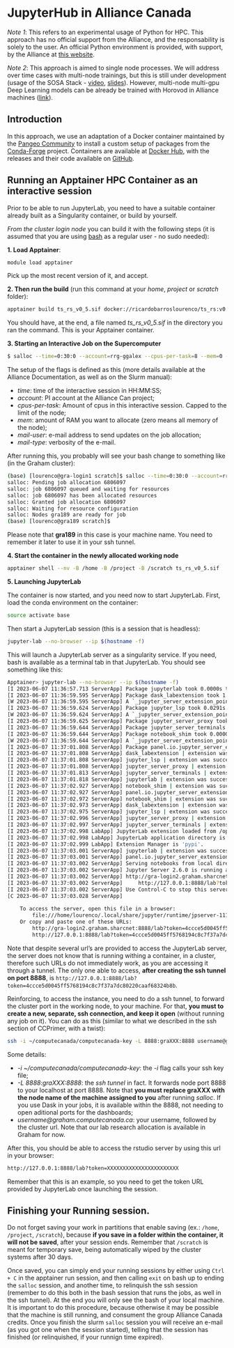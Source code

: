 # JupyterHub in Alliance Canada
*Note 1*: This refers to an experimental usage of Python for HPC. This approach 
has no official support from the Alliance, and the responsability is solely to 
the user. An official Python environment is provided, with support, by the Alliance at
[this website](https://docs.alliancecan.ca/wiki/Python).

*Note 2*: This approach is aimed to single node processes. We will address over time cases with multi-node trainings, but this is still under development (usage of the SOSA Stack - [video](https://youtu.be/2SbpEiOM5JE), [slides](https://zenodo.org/record/7857369)). However, multi-node multi-gpu Deep Learning models can be already be trained with Horovod in Alliance machines ([link](https://docs.alliancecan.ca/wiki/TensorFlow/en#Horovod)).

## Introduction
In this approach, we use an adaptation of a Docker container maintained by the [Pangeo Community](https://pangeo.io) to install a custom setup of packages from the [Conda-Forge](https://conda-forge.org) project. Containers are available at [Docker Hub](https://hub.docker.com/repository/docker/ricardobarroslourenco/ts_rs/general), with the releases and their code available on [GitHub](https://github.com/ricardobarroslourenco/rs_images).

## Running an Apptainer HPC Container as an interactive session
Prior to be able to run JupyterLab, you need to have a suitable container already built
as a Singularity container, or build by yourself. 

_From the cluster login node_ you can build it with the following steps (it is assumed that you are using [bash](https://en.wikipedia.org/wiki/Bash_(Unix_shell)) as a regular user - no sudo needed):

**1. Load Apptainer**:
```bash
module load apptainer
```

Pick up the most recent version of it, and accept.

**2. Then run the build** (run this command at your _home_, _project_ or _scratch_ folder):
```bash
apptainer build ts_rs_v0_5.sif docker://ricardobarroslourenco/ts_rs:v0.5
```

You should have, at the end, a file named _ts_rs_v0_5.sif_ in the 
directory you ran the command. This is your Apptainer container.

**3. Starting an Interactive Job on the Supercomputer**
```bash
$ salloc --time=0:30:0 --account=rrg-ggalex --cpus-per-task=8 --mem=0 --mail-user=macid@mcmaster.ca --mail-type=ALL
```

The setup of the flags is defined as this (more details available at the Alliance Documentation, as well as on the Slurm manual):

 - *time*: time of the interactive session in HH:MM:SS;
 - *account*: PI account at the Alliance Can project;
 - *cpus-per-task*: Amount of cpus in this interactive session. Capped to the limit of the node;
 - *mem*: amount of RAM you want to allocate (zero means all memory of the node);
 - *mail-user*: e-mail address to send updates on the job allocation;
  - *mail-type*: verbosity of the e-mail.
  
After running this, you probably will see your bash change to something like (in the Graham cluster):

```bash
(base) [lourenco@gra-login1 scratch]$ salloc --time=0:30:0 --account=rrg-ggalex --cpus-per-task=8 --mem=0 --mail-user=barroslr@mcmaster.ca --mail-type=ALL
salloc: Pending job allocation 6806097
salloc: job 6806097 queued and waiting for resources
salloc: job 6806097 has been allocated resources
salloc: Granted job allocation 6806097
salloc: Waiting for resource configuration
salloc: Nodes gra189 are ready for job
(base) [lourenco@gra189 scratch]$
```

Please note that **gra189** in this case is your machine name. You need to remember it later to use it in your ssh tunnel.

**4. Start the container in the newly allocated working node**
```bash
apptainer shell --nv -B /home -B /project -B /scratch ts_rs_v0_5.sif
```

**5. Launching JupyterLab**

The container is now started, and you need now to start JupyterLab. First, load the conda environment on the container:

```bash
source activate base
```

Then start a JupyterLab session (this is a session that is headless):

```bash
jupyter-lab --no-browser --ip $(hostname -f)
```

This will launch a JupyterLab server as a singularity service. If you need, bash is 
available as a terminal tab in that JupyterLab. You should see something like this:

```bash
Apptainer> jupyter-lab --no-browser --ip $(hostname -f)
[I 2023-06-07 11:36:57.713 ServerApp] Package jupyterlab took 0.0000s to import
[I 2023-06-07 11:36:59.595 ServerApp] Package dask_labextension took 1.8814s to import
[W 2023-06-07 11:36:59.595 ServerApp] A `_jupyter_server_extension_points` function was not found in dask_labextension. Instead, a `_jupyter_server_extension_paths` function was found and will be used for now. This function name will be deprecated in future releases of Jupyter Server.
[I 2023-06-07 11:36:59.624 ServerApp] Package jupyter_lsp took 0.0291s to import
[W 2023-06-07 11:36:59.624 ServerApp] A `_jupyter_server_extension_points` function was not found in jupyter_lsp. Instead, a `_jupyter_server_extension_paths` function was found and will be used for now. This function name will be deprecated in future releases of Jupyter Server.
[I 2023-06-07 11:36:59.625 ServerApp] Package jupyter_server_proxy took 0.0000s to import
[I 2023-06-07 11:36:59.644 ServerApp] Package jupyter_server_terminals took 0.0188s to import
[I 2023-06-07 11:36:59.644 ServerApp] Package notebook_shim took 0.0000s to import
[W 2023-06-07 11:36:59.644 ServerApp] A `_jupyter_server_extension_points` function was not found in notebook_shim. Instead, a `_jupyter_server_extension_paths` function was found and will be used for now. This function name will be deprecated in future releases of Jupyter Server.
[I 2023-06-07 11:37:01.808 ServerApp] Package panel.io.jupyter_server_extension took 2.1617s to import
[I 2023-06-07 11:37:01.808 ServerApp] dask_labextension | extension was successfully linked.
[I 2023-06-07 11:37:01.808 ServerApp] jupyter_lsp | extension was successfully linked.
[I 2023-06-07 11:37:01.808 ServerApp] jupyter_server_proxy | extension was successfully linked.
[I 2023-06-07 11:37:01.813 ServerApp] jupyter_server_terminals | extension was successfully linked.
[I 2023-06-07 11:37:01.818 ServerApp] jupyterlab | extension was successfully linked.
[I 2023-06-07 11:37:02.927 ServerApp] notebook_shim | extension was successfully linked.
[I 2023-06-07 11:37:02.927 ServerApp] panel.io.jupyter_server_extension | extension was successfully linked.
[I 2023-06-07 11:37:02.972 ServerApp] notebook_shim | extension was successfully loaded.
[I 2023-06-07 11:37:02.973 ServerApp] dask_labextension | extension was successfully loaded.
[I 2023-06-07 11:37:02.975 ServerApp] jupyter_lsp | extension was successfully loaded.
[I 2023-06-07 11:37:02.996 ServerApp] jupyter_server_proxy | extension was successfully loaded.
[I 2023-06-07 11:37:02.997 ServerApp] jupyter_server_terminals | extension was successfully loaded.
[I 2023-06-07 11:37:02.998 LabApp] JupyterLab extension loaded from /opt/conda/lib/python3.11/site-packages/jupyterlab
[I 2023-06-07 11:37:02.998 LabApp] JupyterLab application directory is /opt/conda/share/jupyter/lab
[I 2023-06-07 11:37:02.999 LabApp] Extension Manager is 'pypi'.
[I 2023-06-07 11:37:03.001 ServerApp] jupyterlab | extension was successfully loaded.
[I 2023-06-07 11:37:03.001 ServerApp] panel.io.jupyter_server_extension | extension was successfully loaded.
[I 2023-06-07 11:37:03.002 ServerApp] Serving notebooks from local directory: /scratch/lourenco
[I 2023-06-07 11:37:03.002 ServerApp] Jupyter Server 2.6.0 is running at:
[I 2023-06-07 11:37:03.002 ServerApp] http://gra-login2.graham.sharcnet:8888/lab?token=4ccce5d0045ff5768194c8c7f37a7dc80220caaf68324b8b
[I 2023-06-07 11:37:03.002 ServerApp]     http://127.0.0.1:8888/lab?token=4ccce5d0045ff5768194c8c7f37a7dc80220caaf68324b8b
[I 2023-06-07 11:37:03.002 ServerApp] Use Control-C to stop this server and shut down all kernels (twice to skip confirmation).
[C 2023-06-07 11:37:03.028 ServerApp] 
    
    To access the server, open this file in a browser:
        file:///home/lourenco/.local/share/jupyter/runtime/jpserver-11176-open.html
    Or copy and paste one of these URLs:
        http://gra-login2.graham.sharcnet:8888/lab?token=4ccce5d0045ff5768194c8c7f37a7dc80220caaf68324b8b
        http://127.0.0.1:8888/lab?token=4ccce5d0045ff5768194c8c7f37a7dc80220caaf68324b8b
```

Note that despite several url's are provided to access the JupyterLab server, the server does not know that is running withing a container, in a cluster, therefore such URLs do not immediately work, as you are accessing it through a tunnel. The only one able to access, **after creating the ssh tunnel on port 8888**, is `http://127.0.0.1:8888/lab?token=4ccce5d0045ff5768194c8c7f37a7dc80220caaf68324b8b`.

Reinforcing, to access the instance, you need 
to do a ssh tunnel, to forward the cluster port in the working node, to your machine. For that, **you must to create a new, separate, ssh connection, and keep it open** (without 
running any job on it). You can do as this (similar to what we described in the ssh section of CCPrimer, with a twist):

```bash
ssh -i ~/computecanada/computecanada-key -L 8888:graXXX:8888 username@graham.computecanada.ca
```

Some details:

  - *-i ~/computecanada/computecanada-key*: the *-i* flag calls your ssh key file;
  - *-L 8888:graXXX:8888*: the *ssh tunnel* in fact. It forwards node port 8888 to your localhost at port 8888. Note that **you must replace graXXX with the node name of the machine assigned to you** after running *salloc*. If you use Dask in your jobs, it is available within the 8888, not needing to open aditional ports for the dashboards;
  - *username@graham.computecanada.ca*: your username, followed by the cluster url. Note that our lab research allocation is available in Graham for now.
  
After this, you should be able to access the rstudio server by using this url 
in your browser:

```bash
http://127.0.0.1:8888/lab?token=XXXXXXXXXXXXXXXXXXXXXXX
```

Remember that this is an example, so you need to get the token URL provided by JupyterLab once launching the session.

## Finishing your Running session.

Do not forget saving your work in partitions that enable saving (ex.: `/home`, `/project`, `/scratch`), because **if you save in a folder within the container, it will not be saved**, after your session ends. Remember that `/scratch` is meant for temporary save, being automatically wiped by the cluster systems after 30 days.

Once saved, you can simply end your running sessions by either using `Ctrl + C` in the apptainer run session, and then calling `exit` on bash up to ending the `salloc` session, and another time, to relinquish the ssh session (remember to do this both in the bash session that runs the jobs, as well in the ssh tunnel). At the end you will only see the bash of your local machine. It is important to do this procedure, because otherwise it may be possible that the machine is still running, and consument the group Alliance Canada credits. Once you finish the slurm `salloc` session you will receive an e-mail (as you got one when the session started), telling that the session has finished (or relinquished, if your runnign time expired).
